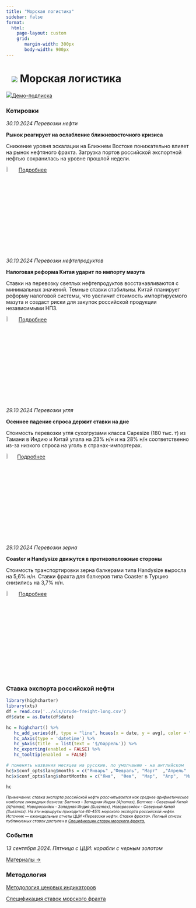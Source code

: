 ```yaml
---
title: "Морская логистика"
sidebar: false
format: 
  html:
    page-layout: custom
    grid:
       margin-width: 300px
       body-width: 900px
---
```


# ![](../images/icon-ship.svg) Морская логистика {.my-custom-class style="margin-left:3%;"}

![](../images/icon-subscription.svg)[Демо-подписка](../demo-subscription.qmd)

::: {.grid style="margin-left:0%"}
::: {.g-col-12 .g-col-sm-12 .g-col-xs-12 .g-col-xl-4 .g-col-md-6 .g-col-lg-6}
### Котировки

*30.10.2024 Перевозки нефти*

**Рынок реагирует на ослабление ближневосточного кризиса**

Снижение уровня эскалации на Ближнем Востоке понижательно влияет на рынок нефтяного фрахта. Загрузка портов российской экспортной нефтью сохранилась на уровне прошлой недели.

![](../images/icon-locker.svg){width="6%"} [Подробнее](../demo-subscription.qmd)

*30.10.2024 Перевозки нефтепродуктов*

**Налоговая реформа Китая ударит по импорту мазута**

Ставки на перевозку светлых нефтепродуктов восстанавливаются с минимальных значений. Темные ставки стабильны. Китай планирует реформу налоговой системы, что увеличит стоимость импортируемого мазута и создаст риски для закупок российской продукции независимыми НПЗ.

![](../images/icon-locker.svg){width="6%"} [Подробнее](../demo-subscription.qmd)

*29.10.2024 Перевозки угля*

**Осеннее падение спроса держит ставки на дне**

Стоимость перевозки угля сухогрузами класса Capesize (180 тыс. т) из Тамани в Индию и Китай упала на 23% н/н и на 28% н/н соответственно из-за низкого спроса на уголь в странах-импортерах.

![](../images/icon-locker.svg){width="6%"}[Подробнее](../demo-subscription.qmd)

*29.10.2024 Перевозки зерна*

**Coaster и Handysize движутся в противоположные стороны**

Стоимость транспортировки зерна балкерами типа Handysize выросла на 5,6% н/н. Ставки фрахта для балкеров типа Coaster в Турцию снизились на 3,7% н/н.

![](../images/icon-locker.svg){width="6%"} [Подробнее](../demo-subscription.qmd)
:::

::: {.g-col-12 .g-col-sm-12 .g-col-xs-12 .g-col-xl-6 .g-col-md-6 .g-col-lg-6}
### Ставка экспорта российской нефти

```r
library(highcharter)
library(xts)
df = read.csv('../xls/crude-freight-long.csv')
df$date = as.Date(df$date)

hc = highchart() %>% 
   hc_add_series(df, type = "line", hcaes(x = date, y = avg), color = "#1A4AFC", name = "Фрахт российской нефти") %>% 
   hc_xAxis(type = 'datetime') %>% 
   hc_yAxis(title  = list(text = '$/баррель')) %>% 
   hc_exporting(enabled = FALSE) %>% 
   hc_tooltip(enabled  = FALSE)

# поменять названия месяцев на русские. по умолчанию - на английском
hc$x$conf_opts$lang$months = c("Январь"	,"Февраль",	"Март"	,"Апрель"	,"Май",	"Июнь", "Июль",	"Август",	"Сентябрь",	"Октябрь",	"Ноябрь",	"Декабрь")
hc$x$conf_opts$lang$shortMonths = c("Янв", 	"Фев",	"Мар",	"Апр",	"Май",	"Июн",	"Июл",	"Авг",	"Сен",	"Окт",	"Ноя",	"Дек")

hc
```

[*Примечание: ставка экспорта российской нефти рассчитывается как среднее арифметическое наиболее ликвидных базисов: Балтика - Западная Индия (Aframax), Балтика - Северный Китай (Aframax), Новороссийск - Западная Индия (Suezmax), Новороссийск - Северный Китай (Suezmax). На эти маршруты приходится 40-45% морского экспорта российской нефти. Источник — еженедельные отчеты ЦЦИ «Перевозки нефти. Ставки фрахта». Полный список публикуемых ставок доступен в [Спецификации ставок морского фрахта.](../methodology/specs-freight.qmd)*]{style="font-size:0.75em"}

### События

*13 сентября 2024. Пятница с ЦЦИ: корабли с черным золотом*

[Материалы →](../events/2024-09-13-crude.qmd)
:::
:::

::: {.grid style="margin-left:0%"}
::: {.g-col-12 .g-col-sm-12 .g-col-xs-12 .g-col-xl-4 .g-col-md-6 .g-col-lg-6}
### Методология

[Методология ценовых индикаторов](../methodology/methodology-benchmark-pbc.qmd)

[Спецификация ставок морского фрахта](../methodology/specs-freight.qmd)
:::

::: {.g-col-12 .g-col-sm-12 .g-col-xs-12 .g-col-xl-4 .g-col-md-6 .g-col-lg-6}
:::
:::
